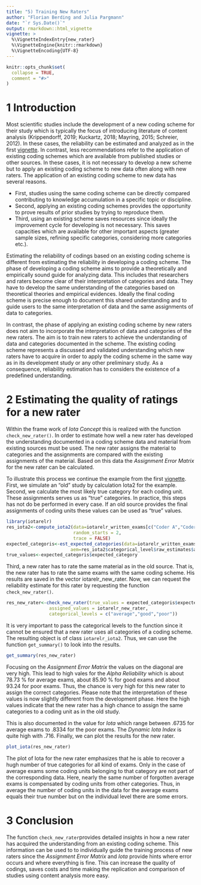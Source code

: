 ```yaml
---
title: "5) Training New Raters"
author: "Florian Berding and Julia Pargmann"
date: "`r Sys.Date()`"
output: rmarkdown::html_vignette
vignette: >
  %\VignetteIndexEntry{new_rater}
  %\VignetteEngine{knitr::rmarkdown}
  %\VignetteEncoding{UTF-8}
---
```


```r
knitr::opts_chunk$set(
  collapse = TRUE,
  comment = "#>"
)
```
# 1 Introduction
Most scientific studies include the development of a new coding scheme for their
study which is typically the focus of introducing literature of content analysis 
(Krippendorff, 2019; Kuckartz, 2018; Mayring, 2015; Schreier, 2012). In these cases, 
the reliability can be estimated and analyzed as in the first [vignette](iotarelr.html). 
In contrast, less recommendations refer to the application of existing coding schemes 
which are available from published studies or other sources. In these cases, it is 
not necessary to develop a new scheme but to apply an existing coding scheme to new 
data often along with new raters. The application of an existing coding scheme to 
new data has several reasons. 

- First, studies using the same coding scheme can be directly compared contributing 
to knowledge accumulation in a specific topic or discipline. 
- Second, applying an existing coding schemes provides the opportunity to prove 
results of prior studies by trying to reproduce them. 
- Third, using an existing scheme saves resources since ideally the improvement 
cycle for developing is not necessary. This saves capacities which are available 
for other important aspects (greater sample sizes, refining specific categories, 
considering more categories etc.).

Estimating the reliability of codings based on an existing coding scheme is different 
from estimating the reliability in developing a coding scheme. The phase of developing 
a coding scheme aims to provide a theoretically and empirically sound guide for 
analyzing data. This includes that researchers and raters become clear of their 
interpretation of categories and data. They have to develop the same understanding 
of the categories based on theoretical theories and empirical evidences. 
Ideally the final coding scheme is precise enough to document this shared 
understanding and to guide users to the same interpretation of data and the same 
assignments of data to categories. 

In contrast, the phase of applying an existing coding scheme by new raters does 
not aim to incorporate the interpretation of data and categories of the new raters. 
The aim is to train new raters to achieve the understanding of data and categories 
documented in the scheme. The existing coding scheme represents a discussed and validated 
understanding which new raters have to acquire in order to apply the coding scheme 
in the same way as in its development study or any other preliminary study.
As a consequence, reliability estimation has to considers the existence of a predefined understanding. 

# 2 Estimating the quality of ratings for a new rater
Within the frame work of *Iota Concept* this is realized with the function 
`check_new_rater()`. In order to estimate how well a new rater has developed the 
understanding documented in a coding scheme data and material from existing sources 
must be used. The new rater assigns the material to categories and the assignments 
are compared with the existing assignments of the material. 
Based on this data the *Assignment Error Matrix* for the new rater can be calculated.

To illustrate this process we continue the example from the first [vignette](iotarelr.html).
First, we simulate an "old" study by calculation Iota2 for the example. Second,
we calculate the most likely true category for each coding unit. These assignments
serves us as "true" categories. In practice, this steps has not do be performed in every
case. If an old source provides the final assignments of coding units these values
can be used as "true" values. 
```r
library(iotarelr)
res_iota2<-compute_iota2(data=iotarelr_written_exams[c("Coder A","Coder B","Coder C")],
                         random_starts = 2,
                         trace = FALSE)
expected_categoris<-est_expected_categories(data=iotarelr_written_exams[c("Coder A","Coder B","Coder C")],
                        aem=res_iota2$categorical_level$raw_estimates$assignment_error_matrix)
true_values<-expected_categoris$expected_category
```
Third, a new rater has to rate the same material as in the old source. That is, 
the new rater has to rate the same exams with the same coding scheme. His results
are saved in the vector iotarelr_new_rater. Now, we can request the reliability
estimate for this rater by requesting the function `check_new_rater()`.
```r
res_new_rater<-check_new_rater(true_values = expected_categoris$expected_category,
                assigned_values = iotarelr_new_rater,
                categorical_levels = c("average","good","poor"))
```
It is very important to pass the categorical levels to the function since
it cannot be ensured that a new rater uses all categories of a coding scheme. The
resulting object is of class `iotarelr_iota2`. Thus, we can use the function
`get_summary()` to look into the results.
```r
get_summary(res_new_rater)
```
Focusing on the *Assignment Error Matrix* the values on the diagonal are very high.
This lead to high vales for the *Alpha Reliability* which is about 78.73 % for
average exams, about 85.90 % for good exams and about 93.24 for poor exams. Thus,
the chance is very high for this new rater to assign the correct categories. Please
note that the interpretation of these values is now slightly different from the 
development phase. Here the high values indicate that the new rater has a high chance
to assign the same categories to a coding unit as in the old study.

This is also documented in the value for *Iota* which range between .6735 for
average exams to .8334 for the poor exams. The *Dynamic Iota Index* is quite high
with .716. Finally, we can plot the results for the new rater.
```r
plot_iota(res_new_rater)
```
The plot of Iota for the new rater emphasizes that he is able to recover a hugh
number of true categories for all kind of exams. Only in the case of average exams
some coding units belonging to that category are not part of the corresponding data.
Here, nearly the same number of forgotten average exams is compensated by coding units
from other categories. Thus, in average the number of coding units in the data for
the average exams equals their true number but on the individual level there are some errors.

# 3 Conclusion
The function `check_new_rater`provides detailed insights in how a new rater
has acquired the understanding from an existing coding scheme. This information
can be used to to individually guide the training process of new raters since 
the *Assignment Error Matrix* and *Iota* provide hints where error occurs and
where everything is fine. This can increase the quality of codings, saves costs
and time making the replication and comparison of studies using content analysis
more easy. 




